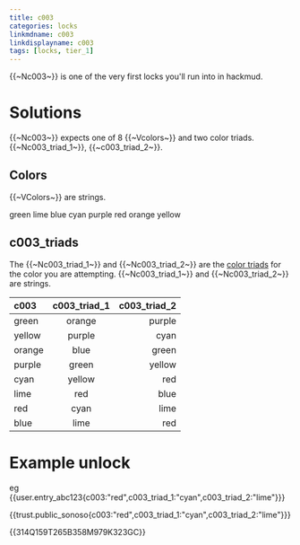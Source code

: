 ```yaml
---
title: c003
categories: locks
linkmdname: c003
linkdisplayname: c003
tags: [locks, tier_1]
---
```


{{~Nc003~}} is one of the very first locks you'll run into in hackmud.

# Solutions

{{~Nc003~}} expects one of 8 {{~Vcolors~}} and two color triads. {{~Nc003_triad_1~}}, {{~c003_triad_2~}}.

## Colors

{{~VColors~}} are strings.

green
lime
blue
cyan
purple
red
orange
yellow

## c003_triads

The {{~Nc003_triad_1~}} and {{~Nc003_triad_2~}} are the [color triads](https://en.wikipedia.org/wiki/Color_scheme#Triadic) for the color you are attempting. {{~Nc003_triad_1~}} and {{~Nc003_triad_2~}} are strings.

| c003   | c003_triad_1 | c003_triad_2 |
| :----- | :----------: | -----------: |
| green  |    orange    |       purple |
| yellow |    purple    |         cyan |
| orange |     blue     |        green |
| purple |    green     |       yellow |
| cyan   |    yellow    |          red |
| lime   |     red      |         blue |
| red    |     cyan     |         lime |
| blue   |     lime     |          red |

# Example unlock

eg {{user.entry_abc123{c003:"red",c003_triad_1:"cyan",c003_triad_2:"lime"}}}

{{trust.public_sonoso{c003:"red",c003_triad_1:"cyan",c003_triad_2:"lime"}}}

{{314Q159T265B358M979K323GC}}
